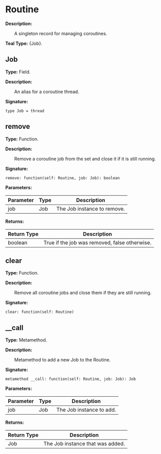 # Routine

**Description:**

&emsp;&emsp;A singleton record for managing coroutines.

**Teal Type:** \{Job}.

## Job

**Type:** Field.

**Description:**

&emsp;&emsp;An alias for a coroutine thread.

**Signature:**
```tl
type Job = thread
```

## remove

**Type:** Function.

**Description:**

&emsp;&emsp;Remove a coroutine job from the set and close it if it is still running.

**Signature:**
```tl
remove: function(self: Routine, job: Job): boolean
```

**Parameters:**

| Parameter | Type | Description |
| --- | --- | --- |
| job | Job | The Job instance to remove. |

**Returns:**

| Return Type | Description |
| --- | --- |
| boolean | True if the job was removed, false otherwise. |

## clear

**Type:** Function.

**Description:**

&emsp;&emsp;Remove all coroutine jobs and close them if they are still running.

**Signature:**
```tl
clear: function(self: Routine)
```

## __call

**Type:** Metamethod.

**Description:**

&emsp;&emsp;Metamethod to add a new Job to the Routine.

**Signature:**
```tl
metamethod __call: function(self: Routine, job: Job): Job
```

**Parameters:**

| Parameter | Type | Description |
| --- | --- | --- |
| job | Job | The Job instance to add. |

**Returns:**

| Return Type | Description |
| --- | --- |
| Job | The Job instance that was added. |